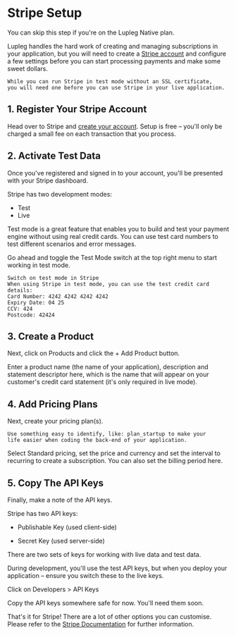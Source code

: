 # Stripe Setup

You can skip this step if you're on the Lupleg Native plan. 

Lupleg handles the hard work of creating and managing subscriptions in your application, but you will need to create a [Stripe account](https://dashboard.stripe.com/register) and configure a few settings before you can start processing payments and make some sweet dollars.

```
While you can run Stripe in test mode without an SSL certificate, 
you will need one before you can use Stripe in your live application.
```


## 1. Register Your Stripe Account

Head over to Stripe and [create your account](https://dashboard.stripe.com/register). Setup is free – you'll only be charged a small fee on each transaction that you process.

## 2. Activate Test Data

Once you've registered and signed in to your account, you'll be presented with your Stripe dashboard.

Stripe has two development modes: 

- Test
- Live 

Test mode is a great feature that enables you to build and test your payment engine without using  real credit cards. You can use test card numbers to test different scenarios and error messages.

Go ahead and toggle the Test Mode switch at the top right menu to start working in test mode.

```
Switch on test mode in Stripe
When using Stripe in test mode, you can use the test credit card details:
Card Number: 4242 4242 4242 4242
Expiry Date: 04 25
CCV: 424
Postcode: 42424
```

## 3. Create a Product

Next, click on Products and click the + Add Product button.

Enter a product name (the name of your application), description and statement descriptor here, which is the name that will appear on your customer's credit card statement (it's only required in live mode).

## 4. Add Pricing Plans

Next, create your pricing plan(s). 

```
Use something easy to identify, like: plan_startup to make your 
life easier when coding the back-end of your application.
```

Select Standard pricing, set the price and currency and set the interval to recurring to create a subscription. You can also set the billing period here.

## 5. Copy The API Keys

Finally, make a note of the API keys. 

Stripe has two API keys: 

- Publishable Key (used client-side)

- Secret Key (used server-side)

There are two sets of keys for working with live data and test data. 

During development, you'll use the test API keys, but when you deploy your application – ensure you switch these to the live keys.

Click on Developers > API Keys

Copy the API keys somewhere safe for now. You'll need them soon.

That's it for Stripe! There are a lot of other options you can customise. Please refer to the [Stripe Documentation](https://stripe.com/docs) for further information.

